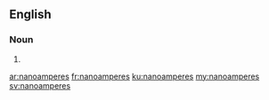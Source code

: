 ==English==

===Noun===
{{head|en|noun plural form}}

# {{plural of|nanoampere|lang=en}}

[[ar:nanoamperes]]
[[fr:nanoamperes]]
[[ku:nanoamperes]]
[[my:nanoamperes]]
[[sv:nanoamperes]]